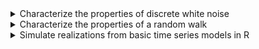 <details>

<summary>Characterize the properties of discrete white noise</summary>
-   Define Residual error
-   Define discrete white noise (DWN)
.-   Define Gaussian white noise
-   Simulate Gaussian white noise with R
-   Plot DWN simulation results
-   State DWN second order properties
-   Explain how to estimate a DWN process
-   State the assumptions needed to categorize residual error series as white noise

</details>


<details>

<summary>Characterize the properties of a random walk</summary>
-   Define a random walk

</details>

<details>

<summary>Simulate realizations from basic time series models in R </summary>
-   Simulate a random walk
-   Plot a random walk
-   Plot an correlogram for different AR(1) processes as a function of $\alpha$

</details>



